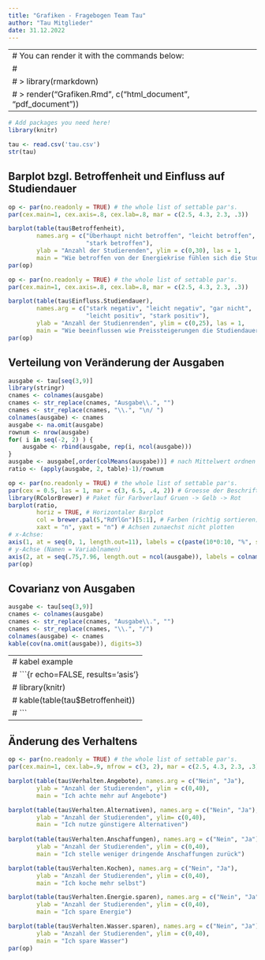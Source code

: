```yaml
---
title: "Grafiken - Fragebogen Team Tau"
author: "Tau Mitglieder"
date: 31.12.2022
---
```


---
# You can render it with the commands below:
# 
# > library(rmarkdown)
# > render("Grafiken.Rmd", c("html_document", "pdf_document"))
---

```r
# Add packages you need here!
library(knitr)
```

```r
tau <- read.csv('tau.csv')
str(tau)
```

## Barplot bzgl. Betroffenheit und Einfluss auf Studiendauer

```r
op <- par(no.readonly = TRUE) # the whole list of settable par's.
par(cex.main=1, cex.axis=.8, cex.lab=.8, mar = c(2.5, 4.3, 2.3, .3)) 

barplot(table(tau$Betroffenheit),
        names.arg = c("Überhaupt nicht betroffen", "leicht betroffen",
                      "stark betroffen"),
        ylab = "Anzahl der Studierenden", ylim = c(0,30), las = 1,
        main = "Wie betroffen von der Energiekrise fühlen sich die Studenten?")
par(op)
```


```r
op <- par(no.readonly = TRUE) # the whole list of settable par's.
par(cex.main=1, cex.axis=.8, cex.lab=.8, mar = c(2.5, 4.3, 2.3, .3)) 

barplot(table(tau$Einfluss.Studiendauer),
        names.arg = c("stark negativ", "leicht negativ", "gar nicht",
                      "leicht positiv", "stark positiv"),
        ylab = "Anzahl der Studienrenden", ylim = c(0,25), las = 1,
        main = "Wie beeinflussen wie Preissteigerungen die Studiendauer der Studenten?")
par(op)
```


## Verteilung von Veränderung der Ausgaben

```r
ausgabe <- tau[seq(3,9)]
library(stringr)
cnames <- colnames(ausgabe)
cnames <- str_replace(cnames, "Ausgabe\\.", "")
cnames <- str_replace(cnames, "\\.", "\n/ ")
colnames(ausgabe) <- cnames
ausgabe <- na.omit(ausgabe)
rownum <- nrow(ausgabe)
for( i in seq(-2, 2) ) {
    ausgabe <- rbind(ausgabe, rep(i, ncol(ausgabe)))
}
ausgabe <- ausgabe[,order(colMeans(ausgabe))] # nach Mittelwert ordnen
ratio <- (apply(ausgabe, 2, table)-1)/rownum

op <- par(no.readonly = TRUE) # the whole list of settable par's.
par(cex = 0.5, las = 1, mar = c(3, 6.5, .4, 2)) # Groesse der Beschriftung, horizontale Labels
library(RColorBrewer) # Paket für Farbverlauf Gruen -> Gelb -> Rot
barplot(ratio, 
        horiz = TRUE, # Horizontaler Barplot
        col = brewer.pal(5,"RdYlGn")[5:1], # Farben (richtig sortieren)
        xaxt = "n", yaxt = "n") # Achsen zunaechst nicht plotten
# x-Achse:
axis(1, at = seq(0, 1, length.out=11), labels = c(paste(10*0:10, "%", sep ="")))
# y-Achse (Namen = Variablnamen)
axis(2, at = seq(.75,7.96, length.out = ncol(ausgabe)), labels = colnames(ausgabe))
par(op)
```


## Covarianz von Ausgaben

```r
ausgabe <- tau[seq(3,9)]
cnames <- colnames(ausgabe)
cnames <- str_replace(cnames, "Ausgabe\\.", "")
cnames <- str_replace(cnames, "\\.", "/")
colnames(ausgabe) <- cnames
kable(cov(na.omit(ausgabe)), digits=3)
```

---
# kabel example
# ```{r echo=FALSE, results='asis'}
# library(knitr)
# kable(table(tau$Betroffenheit))
# ```
---

## Änderung des Verhaltens

```r
op <- par(no.readonly = TRUE) # the whole list of settable par's.
par(cex.main=1, cex.lab=.9, mfrow = c(3, 2), mar = c(2.5, 4.3, 2.3, .3)) 

barplot(table(tau$Verhalten.Angebote), names.arg = c("Nein", "Ja"),
        ylab = "Anzahl der Studierenden", ylim = c(0,40),
        main = "Ich achte mehr auf Angebote")

barplot(table(tau$Verhalten.Alternativen), names.arg = c("Nein", "Ja"),
        ylab = "Anzahl der Studierenden", ylim= c(0,40),
        main = "Ich nutze günstigere Alternativen")
        
barplot(table(tau$Verhalten.Anschaffungen), names.arg = c("Nein", "Ja"),
        ylab = "Anzahl der Studierenden", ylim = c(0,40),
        main = "Ich stelle weniger dringende Anschaffungen zurück")

barplot(table(tau$Verhalten.Kochen), names.arg = c("Nein", "Ja"),
        ylab = "Anzahl der Studierenden", ylim = c(0,40),
        main = "Ich koche mehr selbst")

barplot(table(tau$Verhalten.Energie.sparen), names.arg = c("Nein", "Ja"),
        ylab = "Anzahl der Studierenden", ylim = c(0,40),
        main = "Ich spare Energie")

barplot(table(tau$Verhalten.Wasser.sparen), names.arg = c("Nein", "Ja"),
        ylab = "Anzahl der Studierenden", ylim = c(0,40),
        main = "Ich spare Wasser")
par(op)
```

